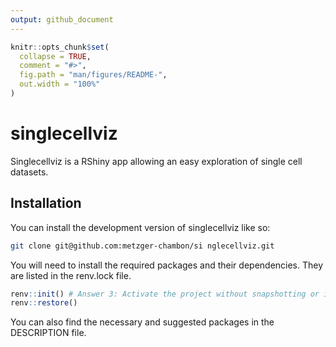 ```yaml
---
output: github_document
---
```


<!-- README.md is generated from README.Rmd. Please edit README.Rmd and run devtools::build_readme() to update README.md -->

```r
knitr::opts_chunk$set(
  collapse = TRUE,
  comment = "#>",
  fig.path = "man/figures/README-",
  out.width = "100%"
)
```

# singlecellviz

Singlecellviz is a RShiny app allowing an easy exploration of single cell datasets. 

## Installation

You can install the development version of singlecellviz like so:

```bash
git clone git@github.com:metzger-chambon/si nglecellviz.git
```

You will need to install the required packages and their dependencies. They are listed in the renv.lock file. 

```r
renv::init() # Answer 3: Activate the project without snapshotting or installing any packages.
renv::restore()
```

You can also find the necessary and suggested packages in the DESCRIPTION file. 

